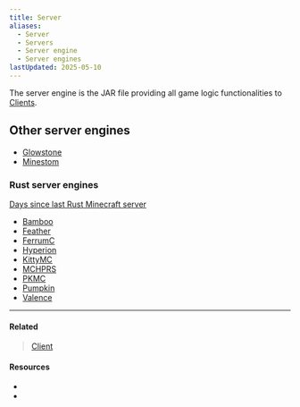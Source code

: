 ```yaml
---
title: Server
aliases:
  - Server
  - Servers
  - Server engine
  - Server engines
lastUpdated: 2025-05-10
---
```



The server engine is the JAR file providing all game logic functionalities to [Clients](/client).

## Other server engines
- [Glowstone](https://glowstone.net)
- [Minestom](https://minestom.net)

### Rust server engines
[Days since last Rust Minecraft server](https://dayssincelastrustmcserver.com)

- [Bamboo](https://github.com/macmv/bamboo)
- [Feather](https://github.com/feather-rs/feather)
- [FerrumC](https://github.com/ferrumc-rs/ferrumc)
- [Hyperion](https://hyperion.rs)
- [KittyMC](https://github.com/Kek5chen/kittymc)
- [MCHPRS](https://github.com/MCHPR/MCHPRS)
- [PKMC](https://github.com/Vulae/pkmc)
- [Pumpkin](/pumpkin)
- [Valence](https://valence.rs)

---

#### Related

> [Client](/client)

#### Resources

<Yb src="https://www.youtube.com/embed/meup98Okxwk" />

- <Wiki path="w/Server.jar" />
- <Wiki path="w/Protocol?oldid=2772350" name="Protocol" />